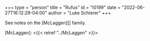 +++
type = "person"
title = "Rufus"
id = "I0199"
date = "2022-06-27T16:12:29-04:00"
author = "Luke Schierer"
+++

See notes on the [McLaggen][] family.

[McLaggen]: <{{< relref "../McLaggen" >}}>
